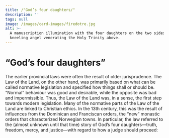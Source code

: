 ```yaml
---
title: /"God’s four daughters/"
description: ''
tags: null
image: /images/card-images/firedotre.jpg
alt: >-
  A manuscription illumination with the four daughters on the two sides of a
  kneeling angel venerating the Holy Trinity above.
---
```




# “God’s four daughters”




<Container stil="initial side">
    The earlier provincial laws were often the result of older jurisprudence.
    The Law of the Land, on the other hand, was primarily based on what can be called normative legislation and specified how things shall or should be.
    “Normal” behaviour was good and desirable, while the opposite was bad and impermissible.
    Thus, the Law of the Land was, in a sense, the first step towards modern legislation.
    Many of the normative parts of the Law of the Land are linked to Christian ethics.
    In the 13th century, this was the result of influences from the Dominican and Franciscan orders, the “new” monastic orders that characterized Norwegian towns.
    In particular, the law referred to the (almost unknown until that time) story of God’s four daughters—truth, freedom, mercy, and justice—with regard to how a judge should proceed:
</Container>

<Blockquote
    quote='“And the four sisters are Mercy and Verity, Justice and Peace 
        Mercy is to prevent cruelty or hatred from entering judgements. 
        Verity is to ensure that lies will not be told. 
        Justice is to prevent unrighteousness from skewing just judgements. 
        Peace is to guard against a vehement judgement of condemnation being passed in anger until a just judgement is made.”'
    footer='Human Inviolability section, chapter 18' />



<Work id="ubb-diplom-0130" />

